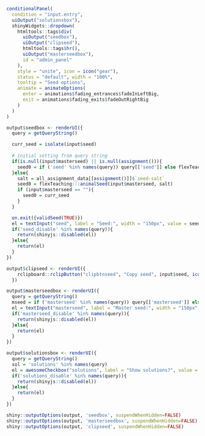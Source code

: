 
```r

conditionalPanel(
  condition = "input.entry",
  uiOutput("solutionsbox"),
  shinyWidgets::dropdown(
    htmltools::tags$div(
      uiOutput("seedbox"),
      uiOutput("clipseed"),
      htmltools::tags$hr(),
      uiOutput("masterseedbox"),
      id = "admin_panel"
    ),
    style = "unite", icon = icon("gear"),
    status = "default", width = "100%",
    tooltip = "Seed options",
    animate = animateOptions(
      enter = animations$fading_entrances$fadeInLeftBig,
      exit = animations$fading_exits$fadeOutRightBig
    )
  )
)

```

```r

output$seedbox <- renderUI({
  query = getQueryString()

  curr_seed = isolate(input$seed)
  
  # initial setting from query string
  if(is.null(input$masterseed) || is.null(assignment())){
    seed0 = if ('seed' %in% names(query)) query[['seed']] else flexTeaching::pkg_options()$initial_seed
  }else{
    salt = all_assignment_data[[assignment()]]$`seed-salt`
    seed0 = flexTeaching:::animalSeed(input$masterseed, salt)
    if (input$masterseed == ""){
      seed0 = curr_seed
    }
  }

  on.exit({validSeed(TRUE)})
  el = textInput("seed", label = "Seed:", width = "150px", value = seed0)
  if('seed_disable' %in% names(query)){
    return(shinyjs::disabled(el))
  }else{
    return(el)
  }
})

output$clipseed <- renderUI({
    rclipboard::rclipButton("clipbtnseed", "Copy seed", input$seed, icon("clipboard"))
  })

output$masterseedbox <- renderUI({
  query = getQueryString()
  mseed = if ('masterseed' %in% names(query)) query[['masterseed']] else ""
  el = textInput("masterseed", label = "Master seed:", width = "150px", value = mseed)
  if('masterseed_disable' %in% names(query)){
    return(shinyjs::disabled(el))
  }else{
    return(el)
  }
})

output$solutionsbox <- renderUI({
  query = getQueryString()
  sol = 'solutions' %in% names(query)
  el = awesomeCheckbox("solutions", label = "Show solutions?", value = sol)
  if('solutions_disable' %in% names(query)){
    return(shinyjs::disabled(el))
  }else{
    return(el)
  }
})
```

```r

shiny::outputOptions(output, 'seedbox', suspendWhenHidden=FALSE)
shiny::outputOptions(output, 'masterseedbox', suspendWhenHidden=FALSE)
shiny::outputOptions(output, 'clipseed', suspendWhenHidden=FALSE)

```

